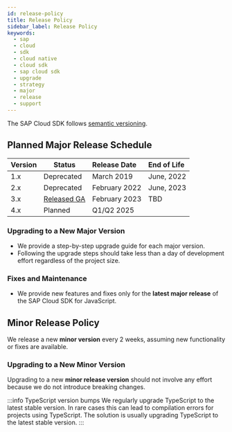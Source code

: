 ```yaml
---
id: release-policy
title: Release Policy
sidebar_label: Release Policy
keywords:
  - sap
  - cloud
  - sdk
  - cloud native
  - cloud sdk
  - sap cloud sdk
  - upgrade
  - strategy
  - major
  - release
  - support
---
```


The SAP Cloud SDK follows [semantic versioning](https://semver.org/).

## Planned Major Release Schedule

| Version | Status                                                                   | Release Date  | End of Life    |
| :------ | ------------------------------------------------------------------------ | :------------ | :------------- |
| 1.x     | Deprecated                                                               | March 2019    | June, 2022     |
| 2.x     | Deprecated                                                               | February 2022 | June, 2023     |
| 3.x     | [Released GA](https://blogs.sap.com/2023/03/02/sap-cloud-sdk-version-3/) | February 2023 | TBD            |
| 4.x     | Planned                                                                  | Q1/Q2 2025    |                |

### Upgrading to a New Major Version

- We provide a step-by-step upgrade guide for each major version.
- Following the upgrade steps should take less than a day of development effort regardless of the project size.

### Fixes and Maintenance

- We provide new features and fixes only for the **latest major release** of the SAP Cloud SDK for JavaScript.

## Minor Release Policy

We release a new **minor version** every 2 weeks, assuming new functionality or fixes are available.

### Upgrading to a New Minor Version

Upgrading to a new **minor release version** should not involve any effort because we do not introduce breaking changes.

:::info TypeScript version bumps
We regularly upgrade TypeScript to the latest stable version.
In rare cases this can lead to compilation errors for projects using TypeScript.
The solution is usually upgrading TypeScript to the latest stable version.
:::
